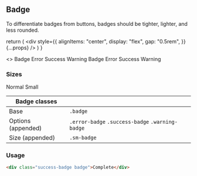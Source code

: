 
<Meta title="Legacy/Badge" />

## Badge

To differentiate badges from buttons, badges should be tighter, lighter, and less rounded.

  return (
    <div
      style={{
        alignItems: "center",
        display: "flex",
        gap: "0.5rem",
      }}
      {...props}
    />
  )
}

<Preview>
  <Story name="Badge">
    <>
      <ColorSchemeWrapper scheme="light">
        <SampleBadgeLayout>
          <span className="badge">Badge</span>
          <span className="error-badge badge">Error</span>
          <span className="success-badge badge">Success</span>
          <span className="warning-badge badge">Warning</span>
        </SampleBadgeLayout>
      </ColorSchemeWrapper>
      <ColorSchemeWrapper scheme="dark">
        <SampleBadgeLayout>
          <span className="badge">Badge</span>
          <span className="error-badge badge">Error</span>
          <span className="success-badge badge">Success</span>
          <span className="warning-badge badge">Warning</span>
        </SampleBadgeLayout>
      </ColorSchemeWrapper>
    </>
  </Story>
</Preview>

### Sizes

<Preview>
  <Story name="Badge Sizes">
    <SampleBadgeLayout data-color-scheme="light" data-contrast="low">
      <span className="badge">Normal</span>
      <span className="sm-badge badge">Small</span>
    </SampleBadgeLayout>
  </Story>
</Preview>

<!-- prettier-ignore -->
| Badge classes |  |
| ---- | ---- |
| Base | <code>.badge</code> | 
| Options (appended) | <code>.error-badge</code> <code>.success-badge</code> <code>.warning-badge</code> |
| Size (appended) | <code>.sm-badge</code> |

### Usage

```html
<div class="success-badge badge">Complete</div>
```
